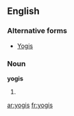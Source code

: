 ==English==

===Alternative forms===
* [[Yogis]]

===Noun===
'''yogis'''

# {{plural of|[[yogi]]}}

[[ar:yogis]]
[[fr:yogis]]